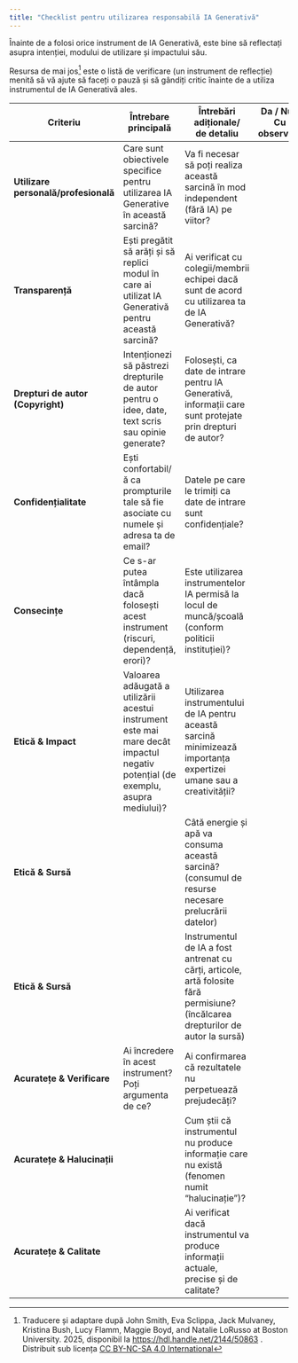 ```yaml
---
title: "Checklist pentru utilizarea responsabilă IA Generativă"
---
```


Înainte de a folosi orice instrument de IA Generativă, este bine să reflectați asupra intenției, modului de utilizare și impactului său.

Resursa de mai jos[^1] este o listă de verificare (un instrument de reflecție) menită să vă ajute să faceți o pauză și să gândiți critic înainte de a utiliza instrumentul de IA Generativă ales.

[^1]: Traducere și adaptare după John Smith, Eva Sclippa, Jack Mulvaney, Kristina Bush, Lucy Flamm, Maggie Boyd, and Natalie LoRusso at Boston University. 2025, disponibil la <https://hdl.handle.net/2144/50863> . Distribuit sub licența [CC BY-NC-SA 4.0 International](https://creativecommons.org/licenses/by-nc-sa/4.0/deed.ro)

| Criteriu | Întrebare principală | Întrebări adiționale/<br>de detaliu | Da / Nu / Cu observații | Comentarii / Riscuri identificate |
|---------------|---------------|---------------|---------------|---------------|
| **Utilizare personală/profesională** | Care sunt obiectivele specifice pentru utilizarea IA Generative în această sarcină? | Va fi necesar să poți realiza această sarcină în mod independent (fără IA) pe viitor? |  | Există o alternativă sau o resursă suplimentară care te poate ajuta să rezolvi mai bine sarcina? |
| **Transparență** | Ești pregătit să arăți și să replici modul în care ai utilizat IA Generativă pentru această sarcină? | Ai verificat cu colegii/membrii echipei dacă sunt de acord cu utilizarea ta de IA Generativă? |  | Necesitatea de a documenta prompturile și rezultatele. |
| **Drepturi de autor (Copyright)** | Intenționezi să păstrezi drepturile de autor pentru o idee, date, text scris sau opinie generate? | Folosești, ca date de intrare pentru IA Generativă, informații care sunt protejate prin drepturi de autor? |  | Prin utilizarea ideilor tale ca date de intrare, este posibil să nu mai deții proprietatea intelectuală a conținutului creativ generat. |
| **Confidențialitate** | Ești confortabil/ă ca prompturile tale să fie asociate cu numele și adresa ta de email? | Datele pe care le trimiți ca date de intrare sunt confidențiale? |  | Este posibil ca instrumentul de IA utilizat să folosească datele introduse pentru antrenament. Nu distribui informații confidențiale.|
| **Consecințe** | Ce s-ar putea întâmpla dacă folosești acest instrument (riscuri, dependență, erori)? | Este utilizarea instrumentelor IA permisă la locul de muncă/școală (conform politicii instituției)? |  | Asigură-te că ai verificat politica de utilizare a IA cu angajatorul/instituția. |
| **Etică & Impact** | Valoarea adăugată a utilizării acestui instrument este mai mare decât impactul negativ potențial (de exemplu, asupra mediului)? | Utilizarea instrumentului de IA pentru această sarcină minimizează importanța expertizei umane sau a creativității? |  | Opțiuni: Poți alege să faci sarcina tu însuți/însăți sau să găsești pe cineva să te ajute. |
| **Etică & Sursă** |  | Câtă energie și apă va consuma această sarcină? (consumul de resurse necesare prelucrării datelor) |  |  |
| **Etică & Sursă** |  | Instrumentul de IA a fost antrenat cu cărți, articole, artă folosite fără permisiune? (încălcarea drepturilor de autor la sursă) |  |  |
| **Acuratețe & Verificare** | Ai încredere în acest instrument? Poți argumenta de ce? | Ai confirmarea că rezultatele nu perpetuează prejudecăți? |  |  |
| **Acuratețe & Halucinații** |  | Cum știi că instrumentul nu produce informație care nu există (fenomen numit "halucinație")? |  |  |
| **Acuratețe & Calitate** |  | Ai verificat dacă instrumentul va produce informații actuale, precise și de calitate? |  | Acțiune: Verifică de două ori informația pe care instrumentul o oferă ca referință prin accesarea surselor originale. |